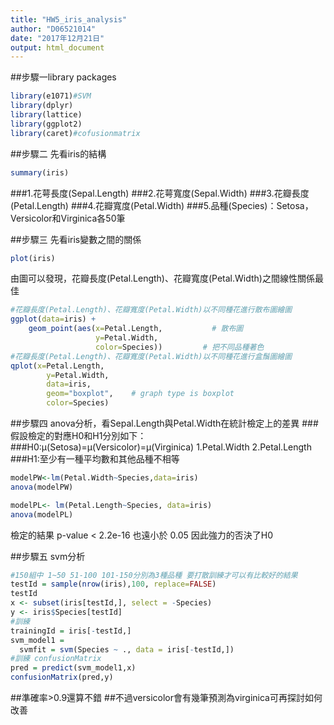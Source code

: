 ---
title: "HW5_iris_analysis"
author: "D06521014"
date: "2017年12月21日"
output: html_document
---
##步驟一library packages 
```{r, include=TRUE, warning=FALSE,results = "hide"}
library(e1071)#SVM
library(dplyr)
library(lattice)
library(ggplot2)
library(caret)#cofusionmatrix
```
##步驟二 先看iris的結構
```{r, warning=FALSE}
summary(iris)
```
###1.花萼長度(Sepal.Length)
###2.花萼寬度(Sepal.Width)
###3.花瓣長度(Petal.Length)
###4.花瓣寬度(Petal.Width)
###5.品種(Species)：Setosa，Versicolor和Virginica各50筆


##步驟三 先看iris變數之間的關係
```{r, warning=FALSE}
plot(iris)
```
由圖可以發現，花瓣長度(Petal.Length)、花瓣寬度(Petal.Width)之間線性關係最佳
```{r, warning=FALSE}
#花瓣長度(Petal.Length)、花瓣寬度(Petal.Width)以不同種花進行散布圖繪圖
ggplot(data=iris) +                        
    geom_point(aes(x=Petal.Length,           # 散布圖
                   y=Petal.Width,
                   color=Species))         # 把不同品種著色
#花瓣長度(Petal.Length)、花瓣寬度(Petal.Width)以不同種花進行盒鬚圖繪圖
qplot(x=Petal.Length,      
        y=Petal.Width, 
        data=iris, 
        geom="boxplot",    # graph type is boxplot
        color=Species)
```


##步驟四 anova分析，看Sepal.Length與Petal.Width在統計檢定上的差異
###假設檢定的對應H0和H1分別如下：
###H0:μ(Setosa)=μ(Versicolor)=μ(Virginica) 1.Petal.Width 2.Petal.Length
###H1:至少有一種平均數和其他品種不相等
```{r, warning=FALSE}
modelPW<-lm(Petal.Width~Species,data=iris)
anova(modelPW) 

modelPL<- lm(Petal.Length~Species, data=iris)
anova(modelPL)
```
檢定的結果 p-value < 2.2e-16 也遠小於 0.05 因此強力的否決了H0 


##步驟五 svm分析
```{r, warning=FALSE}
#150組中 1~50 51-100 101-150分別為3種品種 要打散訓練才可以有比較好的結果
testId = sample(nrow(iris),100, replace=FALSE)
testId
x <- subset(iris[testId,], select = -Species)
y <- iris$Species[testId]
#訓練
trainingId = iris[-testId,]
svm_model1 = 
  svmfit = svm(Species ~ ., data = iris[-testId,])
#訓練 confusionMatrix
pred = predict(svm_model1,x)
confusionMatrix(pred,y)

```
##準確率>0.9還算不錯
##不過versicolor會有幾筆預測為virginica可再探討如何改善
